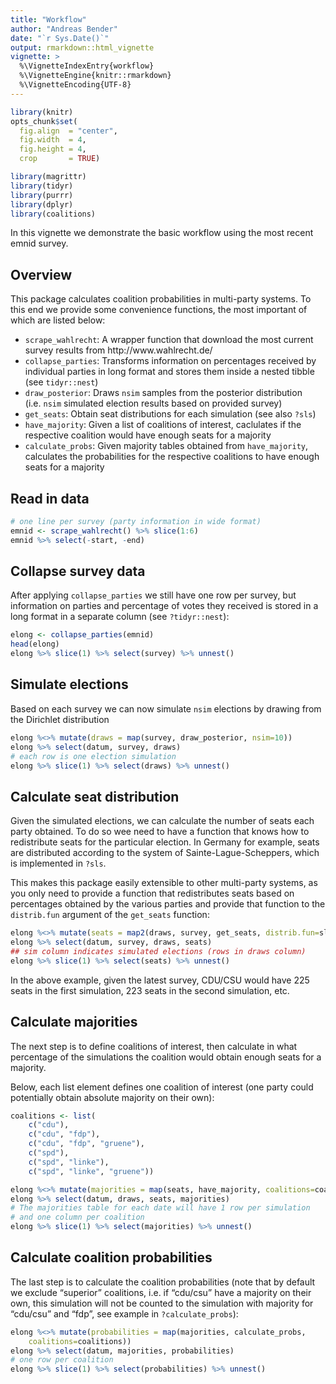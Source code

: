 ```yaml
---
title: "Workflow"
author: "Andreas Bender"
date: "`r Sys.Date()`"
output: rmarkdown::html_vignette
vignette: >
  %\VignetteIndexEntry{workflow}
  %\VignetteEngine{knitr::rmarkdown}
  %\VignetteEncoding{UTF-8}
---
```



```r
library(knitr)
opts_chunk$set(
  fig.align  = "center",
  fig.width  = 4,
  fig.height = 4,
  crop       = TRUE)
```


```r
library(magrittr)
library(tidyr)
library(purrr)
library(dplyr)
library(coalitions)
```


In this vignette we demonstrate the basic workflow using the most recent 
emnid survey. 

## Overview
This package calculates coalition probabilities in multi-party systems. To this 
end we provide some convenience functions, the most important of which are listed
below: 

- `scrape_wahlrecht`: A wrapper function that download the most current 
survey results from http://www.wahlrecht.de/
- `collapse_parties`: Transforms information on percentages received by individual
parties in long format and stores them inside a nested tibble (see `tidyr::nest`)
- `draw_posterior`: Draws `nsim` samples from the posterior distribution 
(i.e. `nsim` simulated election results based on provided survey)
- `get_seats`: Obtain seat distributions for each simulation (see also `?sls`)
- `have_majority`: Given a list of coalitions of interest, caclulates if the 
respective coalition would have enough seats for a majority
- `calculate_probs`: Given majority tables obtained from `have_majority`, calculates the probabilities for the respective coalitions to have enough 
seats for a majority

## Read in data 
```r
# one line per survey (party information in wide format)
emnid <- scrape_wahlrecht() %>% slice(1:6) 
emnid %>% select(-start, -end)
```

## Collapse survey data
After applying `collapse_parties` we still have one row per survey, 
but information on parties and percentage of votes they received is 
stored in a long format in a separate column (see `?tidyr::nest`):

```r
elong <- collapse_parties(emnid)
head(elong)
elong %>% slice(1) %>% select(survey) %>% unnest()
```

## Simulate elections
Based on each survey we can now simulate `nsim` elections by drawing from the 
Dirichlet distribution 

```r
elong %<>% mutate(draws = map(survey, draw_posterior, nsim=10))
elong %>% select(datum, survey, draws)
# each row is one election simulation
elong %>% slice(1) %>% select(draws) %>% unnest()
```


## Calculate seat distribution
Given the simulated elections, we can calculate the number of seats each 
party obtained. To do so wee need to have a function that knows how to 
redistribute seats for the particular election. In Germany for example, 
seats are distributed according to the system of Sainte-Lague-Scheppers, which 
is implemented in `?sls`. 

This makes this package easily extensible to other 
multi-party systems, as you only need to provide a function that redistributes
seats based on percentages obtained by the various parties and provide that 
function to the `distrib.fun` argument of the `get_seats` function: 


```r
elong %<>% mutate(seats = map2(draws, survey, get_seats, distrib.fun=sls2))
elong %>% select(datum, survey, draws, seats)
## sim column indicates simulated elections (rows in draws column)
elong %>% slice(1) %>% select(seats) %>% unnest()
```

In the above example, given the latest survey, CDU/CSU would have 225 seats 
in the first simulation, 223 seats in the second simulation, etc.


## Calculate majorities
The next step is to define coalitions of interest, then calculate in what 
percentage of the simulations the coalition would obtain enough seats for 
a majority. 

Below, each list element defines one coalition of interest (one party 
could potentially obtain absolute majority on their own):

```r
coalitions <- list(
	c("cdu"), 
	c("cdu", "fdp"), 
	c("cdu", "fdp", "gruene"), 
	c("spd"), 
	c("spd", "linke"), 
	c("spd", "linke", "gruene"))

elong %<>% mutate(majorities = map(seats, have_majority, coalitions=coalitions))
elong %>% select(datum, draws, seats, majorities)
# The majorities table for each date will have 1 row per simulation
# and one column per coalition
elong %>% slice(1) %>% select(majorities) %>% unnest()
```


## Calculate coalition probabilities

The last step is to calculate the coalition probabilities (note that 
by default we exclude "superior" coalitions, i.e. if "cdu/csu" have a majority
on their own, this simulation will not be counted to the simulation with 
majority for "cdu/csu" and "fdp", see example in `?calculate_probs`): 

```r
elong %<>% mutate(probabilities = map(majorities, calculate_probs, 
	coalitions=coalitions))
elong %>% select(datum, majorities, probabilities)
# one row per coalition
elong %>% slice(1) %>% select(probabilities) %>% unnest()
```

